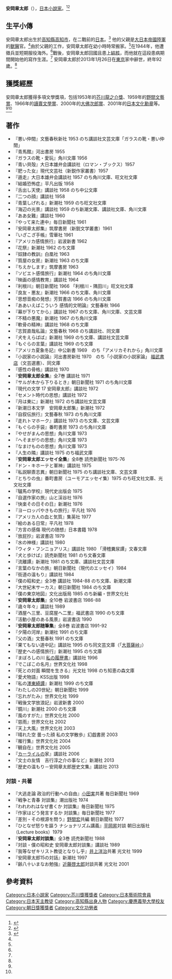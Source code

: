 {{Infobox Writer 
| name         = 安岡章太郎
| image        = Shōtarō Yasuoka.jpg
| imagesize    = 
| caption      = 
| pseudonym    = 
| birthdate   = {{Birth date|1920|5|30}}
| birthplace  = [[日本|日本]][[高知市|高知市]]
| deathdate   = {{Death date and age|2013|1|26|1920|5|30}}
| deathplace  = [[日本|日本]][[東京都|東京都]]
| occupation   = [[小說家|小說家]]
| nationality  = {{JAP}}
| period       = 
| genre        = [[小說|小說]]
| subject      = 
| movement     =
| website = 
| signature = 
}}
'''安岡章太郎'''（{{bd|1920年|5月30日|2013年|1月26日|catIdx=Yasuoka Shōtarō}}），[[日本|日本]][[小說家|小說家]]。<ref name=jewel>{{cite web |author=Jewel, Mark |url=http://www.jlit.net/authors_works/yasuoka_shotaro.html |title=Yasuoka Shōtarō |work=[[The_Japanese_Literature|The Japanese Literature]] |date=2009-03-16 |accessdate=2009-07-06 |deadurl=yes |archiveurl=https://web.archive.org/web/20080607091943/http://www.jlit.net/authors_works/yasuoka_shotaro.html |archivedate=2008-06-07 }}</ref><ref name=death>{{cite web|url=http://mainichi.jp/english/english/features/news/20130130p2g00m0et042000c.html|title=Prominent writer Yasuoka dies at 92|work=[[毎日新聞|毎日新聞]]|date=2013-01-30|accessdate=2013-12-18|deadurl=yes|archiveurl=https://web.archive.org/web/20131219023812/http://mainichi.jp/english/english/features/news/20130130p2g00m0et042000c.html|archivedate=2013-12-19}}</ref>

== 生平小傳 ==
安岡章太郎出生於[[高知縣|高知縣]][[高知市|高知市]]，在二戰前的[[日本|日本]]。<ref name=dalkey>{{cite web |url=http://www.dalkeyarchive.com/catalog/show/405 |title=The Glass Slipper and Other Stories |work=[[Dalkey_Archive_Press|Dalkey Archive Press]] |year=2008 |accessdate=2009-09-09 |deadurl=yes |archiveurl=https://web.archive.org/web/20081011064906/http://www.dalkeyarchive.com/catalog/show/405 |archivedate=2008-10-11 }}</ref> 他的父親是[[大日本帝國陸軍|大日本帝國陸軍]]的[[獸醫|獸醫]]官。<ref name=dalkey/>由於父親的工作，安岡章太郎在幼小時時常搬家。<ref name=dalkey/>在1944年，他遭徵兵並短期服役海外。<ref name=dalkey/>戰後，安岡章太郎回國且患上[[結核|結核]]，而他就在這段患病期間開始他的寫作生涯。<ref name=dalkey/> 安岡章太郎於2013年1月26日在[[東京|東京]]家中辭世，終年92歲。<ref name=death></ref>

== 獲獎經歷 ==
安岡章太郎獲得多項文學獎項，包括1953年的[[芥川龍之介獎|芥川龍之介獎]]、1959年的[[野間文藝賞|野間文藝賞]]、1966年的[[讀賣文學賞|讀賣文學賞]]、2000年的[[大佛次郎賞|大佛次郎賞]]、2001年的[[日本文化勳章|日本文化勳章]]等。<ref name=jewel/><ref name=dalkey/>

== 著作 ==
*『悪い仲間』文藝春秋新社 1953 のち講談社文芸文庫「ガラスの靴・悪い仲間」
*『青馬館』河出書房 1955
*『ガラスの靴・愛玩』角川文庫 1956
*『青い貝殻』大日本雄弁会講談社（ロマン・ブックス）1957
*『肥った女』現代文芸社（新鋭作家叢書）1957
*『遁走』大日本雄弁会講談社 1957 のち角川文庫、旺文社文庫
*『結婚恐怖症』平凡出版 1958
*『舌出し天使』講談社 1958 のち中公文庫
*『二つの顔』講談社 1958
*『青葉しげれる』新潮社 1959 のち旺文社文庫
*『海辺の光景』講談社 1959 のち新潮文庫、講談社文庫、角川文庫
*『ああ女難』講談社 1960
*『やって来た連中』毎日新聞社 1961
*『安岡章太郎集』筑摩書房（新鋭文学叢書）1961
*『いざこざ手帳』雪華社 1961
*『アメリカ感情旅行』岩波新書 1962
*『花祭』新潮社 1962 のち文庫
*『奴隷の教訓』白凰社 1963
*『質屋の女房』新潮社 1963 のち文庫
*『ちえかします』筑摩書房 1963
*『ソビエト感情旅行』新潮社 1964 のち角川文庫
*『映画の感情教育』講談社 1964
*『利根川』朝日新聞社 1966 「利根川・隅田川」旺文社文庫
*『良友・悪友』新潮社 1966 のち文庫、角川文庫
*『思想音痴の発想』芳賀書店 1966 のち角川文庫
*『ああいえばこういう 感情的文明論』文藝春秋 1966
*『幕が下りてから』講談社 1967 のち文庫、角川文庫、文芸文庫
*『不精の悪魔』新潮社 1967 のち角川文庫
*『軟骨の精神』講談社 1968 のち文庫
*『志賀直哉私論』文藝春秋 1968 のち講談社、同文庫
*『犬をえらばば』新潮社 1969 のち文庫、講談社文芸文庫
*『もぐらの言葉』講談社 1969 のち文庫
*『アメリカ夏象冬記』中公新書 1969　のち「アメリカそれから」角川文庫
*『小説家の小説論』河出書房新社 1970　のち「小説家の小説家論」 [[福武書店|福武書店]]（文芸選書）、同文庫 
*『感性の骨格』講談社 1970
*『'''安岡章太郎全集'''』全7巻 講談社 1971
*『サルが木から下りるとき』朝日新聞社 1971 のち角川文庫
*『現代の文学 17 安岡章太郎』講談社 1972
*『セメント時代の思想』講談社 1972
*『月は東に』新潮社 1972 のち講談社文芸文庫
*『新潮日本文学　安岡章太郎集』新潮社 1972
*『自叙伝旅行』文藝春秋 1973 のち角川文庫
*『走れトマホーク』講談社 1973 のち文庫、文芸文庫
*『もぐらの手袋』番町書房 1973 のち角川文庫
*『やせがまんの思想』角川文庫 1973
*『へそまがりの思想』角川文庫 1973
*『なまけものの思想』角川文庫 1973
*『人生の隣』講談社 1975 のち福武文庫
*『'''安岡章太郎エッセイ全集'''』全8巻 読売新聞社 1975-76
*『ドン・キホーテと軍神』講談社 1975
*『私説聊斎志異』朝日新聞社 1975 のち講談社文庫、文芸文庫
*『とちりの虫』番町書房（ユーモアエッセイ集）1975 のち旺文社文庫、光文社文庫
*『驢馬の学校』現代史出版会 1975
*『自選作家の旅』山と渓谷社 1976
*『快楽その日その日』新潮社 1976
*『ヨーロッパやきもの旅行』平凡社 1976
*『アメリカ人の血と気質』集英社 1977
*『絵のある日常』平凡社 1978
*『方言の感傷 現代の随想』日本書籍 1978
*『放屁抄』岩波書店 1979
*『水の神様』講談社 1980
*『ウィタ・フンニョアリス』講談社 1980 「滑稽糞尿譚」文春文庫
*『犬と歩けば』読売新聞社 1981 のち文春文庫
*『流離譚』新潮社 1981 のち文庫、講談社文芸文庫
*『言葉のなかの旅』朝日新聞社（現代のエッセイ）1984
*『街道の温もり』講談社 1984
*『僕の昭和史』全3巻 講談社 1984-88 のち文庫、新潮文庫
*『大世紀末サーカス』朝日新聞社 1984 のち文庫
*『僕の東京地図』文化出版局 1985 のち新編・世界文化社
*『'''安岡章太郎集'''』全10巻 岩波書店 1986-88
*『歳々年々』講談社 1989
*『酒屋へ三里、豆腐屋へ二里』福武書店 1990 のち文庫
*『活動小屋のある風景』岩波書店 1990
*『'''安岡章太郎随筆集'''』全8巻 岩波書店 1991-92
*『夕陽の河岸』新潮社 1991 のち文庫
*『父の酒』文藝春秋 1991 のち文庫
*『果てもない道中記』講談社 1995 のち同文芸文庫（「[[大菩薩峠|大菩薩峠]]」）
*『歴史への感情旅行』新潮社 1995 のち文庫
*『まぼろしの川 [[私の履歴書|私の履歴書]]』講談社 1996
*『でこぼこの名月』世界文化社 1998
*『死との対面 瞬間を生きる』光文社 1998 のち知恵の森文庫
*『愛犬物語』KSS出版 1998
*『私の[[濹東綺譚|濹東綺譚]]』新潮社 1999 のち文庫
*『わたしの20世紀』朝日新聞社 1999
*『忘れがたみ』世界文化社 1999
*『戦後文学放浪記』岩波新書 2000
*『鏡川』新潮社 2000 のち文庫
*『風のすがた』世界文化社 2000　
*『慈雨』世界文化社 2002
*『天上大風』世界文化社 2003
*『晴れた空 曇った顔 私の文学散歩』幻戯書房 2003
*『雁行集』世界文化社 2004
*『観自在』世界文化社 2005
*『[[カーライル|カーライル]]の家』講談社 2006
*『文士の友情　吉行淳之介の事など』新潮社 2013
*『歴史の温もり－安岡章太郎歴史文集』講談社 2013

=== 対談・共著 === 
*『大逃走論 政治的行動への自由』[[小田実|小田実]]共著 毎日新聞社 1969
*『戦争と青春 対談集』潮出版社 1974
*『われわれはなぜ書くか 対談集』毎日新聞社 1975
*『作家はどう発言するか 対談集』毎日新聞社 1977
*『差別・その根源を問う』[[野間宏|野間宏]]共編 朝日新聞社 1977
*『ひとなぜ怒りを謳う ナショナリズム講義』[[平岡昇|平岡昇]]対談 朝日出版社（Lecture books）1979
*『'''安岡章太郎対談集'''』全3巻 読売新聞社 1988
*『対談・僕の昭和史 安岡章太郎対談集』講談社 1989
*『我等なぜキリスト教徒となりし乎』[[井上洋治|井上洋治]]共著 光文社 1999
*『安岡章太郎15の対話』新潮社 1997
*『齢八十いまなお勉強』[[近藤啓太郎|近藤啓太郎]]対談共著 光文社 2001

== 參考資料 ==
{{reflist}}

{{DEFAULTSORT:Yasuoka Shōtarō}}
[[Category:日本小說家|Category:日本小說家]]
[[Category:芥川獎獲獎者|Category:芥川獎獲獎者]]
[[Category:日本藝術院會員|Category:日本藝術院會員]]
[[Category:日本天主教徒|Category:日本天主教徒]]
[[Category:高知縣出身人物|Category:高知縣出身人物]]
[[Category:慶應義塾大學校友|Category:慶應義塾大學校友]]
[[Category:朝日獎獲獎者|Category:朝日獎獲獎者]]
[[Category:文化功勞者|Category:文化功勞者]]